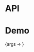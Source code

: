 
<Meta title="Packages/Loaders/Inline" component={Inline} />

# API

<ArgsTable />

# Demo

<Canvas>
  <Story
    name="Inline"
    argTypes={{ color: { control: 'color' } }}
    parameters={{
      design: {
        allowFullscreen: true,
        type: 'figma',
        url: 'https://www.figma.com/file/6g87L4FdKZTA3knt3Rsfdx/Garden?node-id=175%3A188'
      }
    }}
  >
    {args => <Inline {...args} />}
  </Story>
</Canvas>
